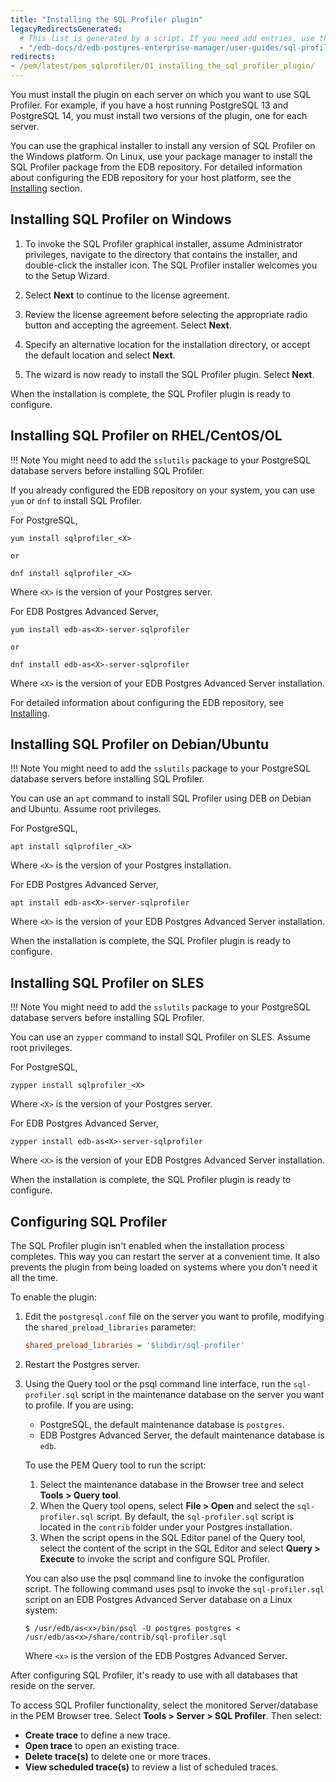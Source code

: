 ```yaml
---
title: "Installing the SQL Profiler plugin"
legacyRedirectsGenerated:
  # This list is generated by a script. If you need add entries, use the `legacyRedirects` key.
  - "/edb-docs/d/edb-postgres-enterprise-manager/user-guides/sql-profiler-configuration-guide/8.0/installing_the_sql_profiler_plugin.html"
redirects:
- /pem/latest/pem_sqlprofiler/01_installing_the_sql_profiler_plugin/
---
```


You must install the plugin on each server on which you want to use SQL Profiler. For example, if you have a host running PostgreSQL 13 and PostgreSQL 14, you must install two versions of the plugin, one for each server.

You can use the graphical installer to install any version of SQL Profiler on the Windows platform. On Linux, use your package manager to install the SQL Profiler package from the EDB repository. For detailed information about configuring the EDB repository for your host platform, see the [Installing](/pem/latest/installing/) section.

## Installing SQL Profiler on Windows

1.  To invoke the SQL Profiler graphical installer, assume Administrator privileges, navigate to the directory that contains the installer, and double-click the installer icon. The SQL Profiler installer welcomes you to the Setup Wizard.

1.  Select **Next** to continue to the license agreement.

1.  Review the license agreement before selecting the appropriate radio button and accepting the agreement. Select **Next**.

1.  Specify an alternative location for the installation directory, or accept the default location and select **Next**.

1.  The wizard is now ready to install the SQL Profiler plugin. Select **Next**.

When the installation is complete, the SQL Profiler plugin is ready to configure.

## Installing SQL Profiler on RHEL/CentOS/OL

!!! Note
    You might need to add the `sslutils` package to your PostgreSQL database servers before installing SQL Profiler.

If you already configured the EDB repository on your system, you can use `yum` or `dnf` to install SQL Profiler.

For PostgreSQL,

```shell
yum install sqlprofiler_<X>

or

dnf install sqlprofiler_<X>
```

Where `<X>` is the version of your Postgres server.

For EDB Postgres Advanced Server,

```shell
yum install edb-as<X>-server-sqlprofiler

or

dnf install edb-as<X>-server-sqlprofiler
```

Where `<X>` is the version of your EDB Postgres Advanced Server installation.

For detailed information about configuring the EDB repository, see [Installing](/pem/latest/installing/).

## Installing SQL Profiler on Debian/Ubuntu

!!! Note
    You might need to add the `sslutils` package to your PostgreSQL database servers before installing SQL Profiler.

You can use an `apt` command to install SQL Profiler using DEB on Debian and Ubuntu. Assume root privileges. 

For PostgreSQL,

```shell
apt install sqlprofiler_<X>
```

Where `<X>` is the version of your Postgres installation.

For EDB Postgres Advanced Server,

```shell
apt install edb-as<X>-server-sqlprofiler
```

Where `<X>` is the version of your EDB Postgres Advanced Server installation.

When the installation is complete, the SQL Profiler plugin is ready to configure.

## Installing SQL Profiler on SLES

!!! Note
    You might need to add the `sslutils` package to your PostgreSQL database servers before installing SQL Profiler.

You can use an `zypper` command to install SQL Profiler on SLES. Assume root privileges. 

For PostgreSQL,

```shell
zypper install sqlprofiler_<X>
```

Where `<X>` is the version of your Postgres server.

For EDB Postgres Advanced Server,

```shell
zypper install edb-as<X>-server-sqlprofiler
```

Where `<X>` is the version of your EDB Postgres Advanced Server installation.

When the installation is complete, the SQL Profiler plugin is ready to configure.

## Configuring SQL Profiler

The SQL Profiler plugin isn't enabled when the installation process completes. This way you can restart the server at a convenient time. It also prevents the plugin from being loaded on systems where you don't need it all the time.

To enable the plugin:

1.  Edit the `postgresql.conf` file on the server you want to profile, modifying the `shared_preload_libraries` parameter:

    ```ini
    shared_preload_libraries = '$libdir/sql-profiler'
    ```

2.  Restart the Postgres server.

3.  Using the Query tool or the psql command line interface, run the `sql-profiler.sql` script in the maintenance database on the server you want to profile. If you are using:

    -   PostgreSQL, the default maintenance database is `postgres`.
    -   EDB Postgres Advanced Server, the default maintenance database is `edb`.

    To use the PEM Query tool to run the script:
    1.  Select the maintenance database in the Browser tree and select **Tools > Query tool**. 
    1.  When the Query tool opens, select **File > Open** and select the `sql-profiler.sql` script. By default, the `sql-profiler.sql` script is located in the `contrib` folder under your Postgres installation.
    1.  When the script opens in the SQL Editor panel of the Query tool, select the content of the script in the SQL Editor and select **Query > Execute** to invoke the script and configure SQL Profiler.

    You can also use the psql command line to invoke the configuration script. The following command uses psql to invoke the `sql-profiler.sql` script on an EDB Postgres Advanced Server database on a Linux system:

    ```shell
    $ /usr/edb/as<x>/bin/psql -U postgres postgres < /usr/edb/as<x>/share/contrib/sql-profiler.sql
    ```

    Where `<x>` is the version of the EDB Postgres Advanced Server.

After configuring SQL Profiler, it's ready to use with all databases that reside on the server.

To access SQL Profiler functionality, select the monitored Server/database in the PEM Browser tree. Select **Tools > Server > SQL Profiler**. Then select:

-   **Create trace** to define a new trace.
-   **Open trace** to open an existing trace.
-   **Delete trace(s)** to delete one or more traces.
-   **View scheduled trace(s)** to review a list of scheduled traces.
